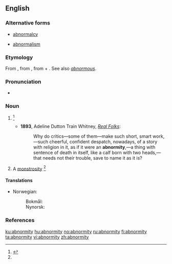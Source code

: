 ==English==

===Alternative forms===
* {{sense|abnormality}} [[abnormalcy]]
* {{sense|abnormality}} [[abnormalism]]

===Etymology===
From {{etyl|LL.|en}} {{term|lang=la|abnormitas}}, from {{etyl|la|en}} {{term|abnormis||irregular, abnormal|lang=la}}, from {{term|ab|lang=la}} + {{term|norm||rule, pattern|lang=la}}. See also ''[[abnormous]]''.

===Pronunciation===
* {{a|US}} {{IPA|/æbˈnɔɹ.mɪ.ti/}}

===Noun===
{{en-noun|abnormities}}

# {{context|rare|lang=en}} {{alternate form of |abnormality}} {{defdate|First attested in the mid 18<sup>th</sup> century.}}<ref name=SOED>{{R:SOED5|page=6}}</ref>
#* '''1893''', Adeline Dutton Train Whitney, ''[http://www.gutenberg.org/etext/13997 Real Folks]'':
#*: Why do critics—some of them—make such short, smart work,—such cheerful, confident despatch, nowadays, of a story with religion in it, as if it were an '''abnormity''',—a thing with sentence of death in itself, like a calf born with two heads,—that needs not their trouble, save to name it as it is?
# A [[monstrosity]] {{defdate|First attested in the mid 19<sup>th</sup> century.}}<ref name=SOED/>

====Translations====
{{trans-top|departure from the ordinary type}}
* Norwegian:
*: Bokmål: {{t+|no|abnormitet|m}}
*: Nynorsk: {{t|nn|abnormitet|m}}
{{trans-mid}}
{{trans-bottom}}

===References===
<references/>

[[ku:abnormity]]
[[hu:abnormity]]
[[no:abnormity]]
[[ru:abnormity]]
[[fi:abnormity]]
[[ta:abnormity]]
[[vi:abnormity]]
[[zh:abnormity]]